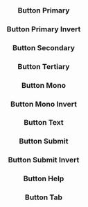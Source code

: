 
<Edit folder={props.folder} />

<Header
  title="Buttons"
  subtitle="A small collection of plug-and-play button components."
  npm={props.npm}
/>

### Button Primary

<ButtonPrimary />

### Button Primary Invert

<ButtonPrimaryInvert />

### Button Secondary

<ButtonSecondary />

### Button Tertiary

<ButtonTertiary />

### Button Mono

<ButtonMono />

### Button Mono Invert

<ButtonMonoInvert />

### Button Text

<ButtonText />

### Button Submit

<ButtonSubmit />

### Button Submit Invert

<ButtonSubmitInvert />

### Button Help

<ButtonHelp />

### Button Tab

<ButtonTab />
